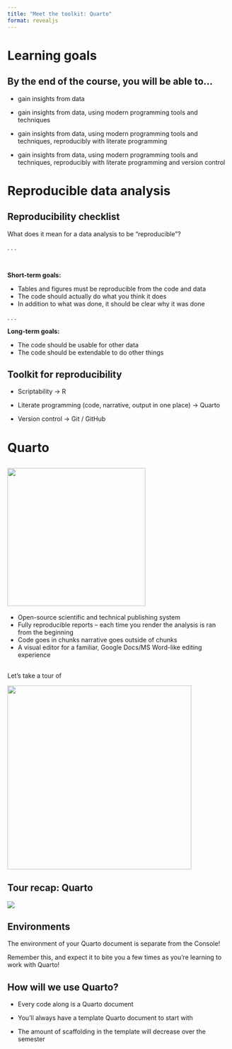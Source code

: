 ```yaml
---
title: "Meet the toolkit: Quarto"
format: revealjs
---
```


# Learning goals

## By the end of the course, you will be able to...

-   gain insights from data

-   gain insights from data, using modern programming tools and techniques

-   [gain insights from data, using modern programming tools and techniques, reproducibly with literate programming]{.pink-bold}

-   gain insights from data, using modern programming tools and techniques, reproducibly with literate programming and version control

# Reproducible data analysis

## Reproducibility checklist

::: task
What does it mean for a data analysis to be "reproducible"?
:::

. . .

<br>

**Short-term goals:**

-   Tables and figures must be reproducible from the code and data
-   The code should actually do what you think it does
-   In addition to what was done, it should be clear why it was done

. . .

**Long-term goals:**

-   The code should be usable for other data
-   The code should be extendable to do other things

## Toolkit for reproducibility

-   Scriptability → R

-   Literate programming (code, narrative, output in one place) → Quarto

-   Version control → Git / GitHub

# Quarto

## ![](images/quarto-logo.png){width="312"}

::: incremental
-   Open-source scientific and technical publishing system
-   Fully reproducible reports -- each time you render the analysis is ran from the beginning
-   Code goes in chunks narrative goes outside of chunks
-   A visual editor for a familiar, Google Docs/MS Word-like editing experience
:::

##  {.center}

[Let's take a tour of]{.hand-blue-large}

![](images/quarto-logo.png){width="416"}

## Tour recap: Quarto

![](images/tour-quarto.png){fig-align="center"}

## Environments

::: callout-important
The environment of your Quarto document is separate from the Console!
:::

Remember this, and expect it to bite you a few times as you're learning to work with Quarto!

## How will we use Quarto?

::: incremental
-   Every code along is a Quarto document

-   You'll always have a template Quarto document to start with

-   The amount of scaffolding in the template will decrease over the semester
:::
